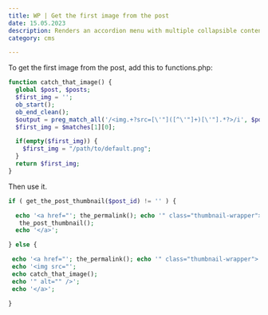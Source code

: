 ```yaml
---
title: WP | Get the first image from the post
date: 15.05.2023
description: Renders an accordion menu with multiple collapsible content elements.
category: cms

---
```


To get the first image from the post, add this to functions.php:

```php
function catch_that_image() {
  global $post, $posts;
  $first_img = '';
  ob_start();
  ob_end_clean();
  $output = preg_match_all('/<img.+?src=[\'"]([^\'"]+)[\'"].*?>/i', $post->post_content, $matches);
  $first_img = $matches[1][0];

  if(empty($first_img)) {
    $first_img = "/path/to/default.png";
  }
  return $first_img;
}
```

Then use it.


```php
if ( get_the_post_thumbnail($post_id) != '' ) {

  echo '<a href="'; the_permalink(); echo '" class="thumbnail-wrapper">';
   the_post_thumbnail();
  echo '</a>';

} else {

 echo '<a href="'; the_permalink(); echo '" class="thumbnail-wrapper">';
 echo '<img src="';
 echo catch_that_image();
 echo '" alt="" />';
 echo '</a>';

}
```
